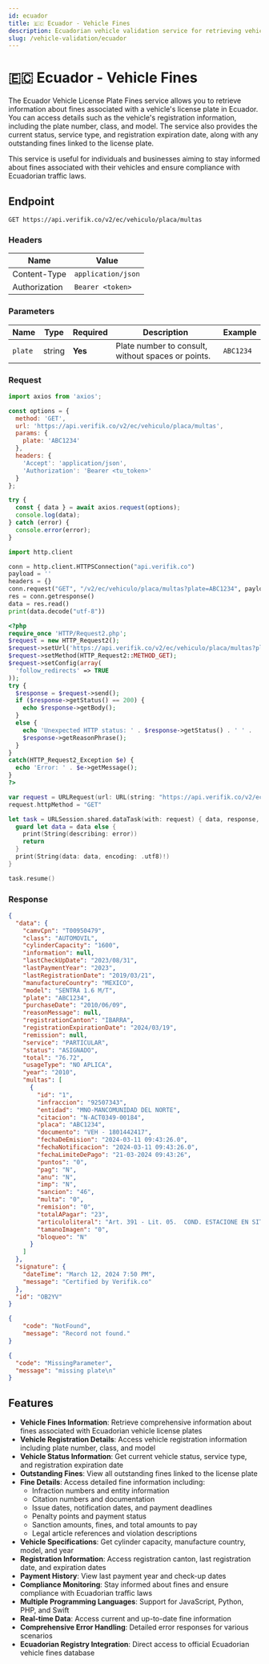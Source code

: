 ```yaml
---
id: ecuador
title: 🇪🇨 Ecuador - Vehicle Fines
description: Ecuadorian vehicle validation service for retrieving vehicle fines and registration information by license plate
slug: /vehicle-validation/ecuador
---
```



# 🇪🇨 Ecuador - Vehicle Fines

The Ecuador Vehicle License Plate Fines service allows you to retrieve information about fines associated with a vehicle's license plate in Ecuador. You can access details such as the vehicle's registration information, including the plate number, class, and model. The service also provides the current status, service type, and registration expiration date, along with any outstanding fines linked to the license plate.

This service is useful for individuals and businesses aiming to stay informed about fines associated with their vehicles and ensure compliance with Ecuadorian traffic laws.

## Endpoint

```
GET https://api.verifik.co/v2/ec/vehiculo/placa/multas
```

### Headers

| Name          | Value              |
| ------------- | ------------------ |
| Content-Type  | `application/json` |
| Authorization | `Bearer <token>`   |

### Parameters

| Name | Type | Required | Description | Example |
| ---- | ---- | -------- | ----------- | ------- |
| `plate` | string | **Yes** | Plate number to consult, without spaces or points. | `ABC1234` |

### Request

<Tabs>
  <TabItem value="javascript" label="JavaScript">

```javascript
import axios from 'axios';

const options = {
  method: 'GET',
  url: 'https://api.verifik.co/v2/ec/vehiculo/placa/multas',
  params: {
    plate: 'ABC1234'
  },
  headers: {
    'Accept': 'application/json',
    'Authorization': 'Bearer <tu_token>'
  }
};

try {
  const { data } = await axios.request(options);
  console.log(data);
} catch (error) {
  console.error(error);
}
```

  </TabItem>
  <TabItem value="python" label="Python">

```python
import http.client

conn = http.client.HTTPSConnection("api.verifik.co")
payload = ''
headers = {}
conn.request("GET", "/v2/ec/vehiculo/placa/multas?plate=ABC1234", payload, headers)
res = conn.getresponse()
data = res.read()
print(data.decode("utf-8"))
```

  </TabItem>
  <TabItem value="php" label="PHP">

```php
<?php
require_once 'HTTP/Request2.php';
$request = new HTTP_Request2();
$request->setUrl('https://api.verifik.co/v2/ec/vehiculo/placa/multas?plate=ABC1234');
$request->setMethod(HTTP_Request2::METHOD_GET);
$request->setConfig(array(
  'follow_redirects' => TRUE
));
try {
  $response = $request->send();
  if ($response->getStatus() == 200) {
    echo $response->getBody();
  }
  else {
    echo 'Unexpected HTTP status: ' . $response->getStatus() . ' ' .
    $response->getReasonPhrase();
  }
}
catch(HTTP_Request2_Exception $e) {
  echo 'Error: ' . $e->getMessage();
}
?>
```

  </TabItem>
  <TabItem value="swift" label="Swift">

```swift
var request = URLRequest(url: URL(string: "https://api.verifik.co/v2/ec/vehiculo/placa/multas?plate=ABC1234")!,timeoutInterval: Double.infinity)
request.httpMethod = "GET"

let task = URLSession.shared.dataTask(with: request) { data, response, error in 
  guard let data = data else {
    print(String(describing: error))
    return
  }
  print(String(data: data, encoding: .utf8)!)
}

task.resume()
```

  </TabItem>
</Tabs>

### Response

<Tabs>
  <TabItem value="200" label="200">

```json
{
  "data": {
    "camvCpn": "T00950479",
    "class": "AUTOMOVIL",
    "cylinderCapacity": "1600",
    "information": null,
    "lastCheckUpDate": "2023/08/31",
    "lastPaymentYear": "2023",
    "lastRegistrationDate": "2019/03/21",
    "manufactureCountry": "MEXICO",
    "model": "SENTRA 1.6 M/T",
    "plate": "ABC1234",
    "purchaseDate": "2010/06/09",
    "reasonMessage": null,
    "registrationCanton": "IBARRA",
    "registrationExpirationDate": "2024/03/19",
    "remission": null,
    "service": "PARTICULAR",
    "status": "ASIGNADO",
    "total": "76.72",
    "usageType": "NO APLICA",
    "year": "2010",
    "multas": [
      {
        "id": "1",
        "infraccion": "92507343",
        "entidad": "MNO-MANCOMUNIDAD DEL NORTE",
        "citacion": "N-ACT0349-00184",
        "placa": "ABC1234",
        "documento": "VEH - 1801442417",
        "fechaDeEmision": "2024-03-11 09:43:26.0",
        "fechaNotificacion": "2024-03-11 09:43:26.0",
        "fechaLimiteDePago": "21-03-2024 09:43:26",
        "puntos": "0",
        "pag": "N",
        "anu": "N",
        "imp": "N",
        "sancion": "46",
        "multa": "0",
        "remision": "0",
        "totalAPagar": "23",
        "articuloliteral": "Art. 391 - Lit. 05.  COND. ESTACIONE EN SITIOS PROHIBIDOS POR LA LEY Y REGLAM",
        "tamanoImagen": "0",
        "bloqueo": "N"
      }
    ]
  },
  "signature": {
    "dateTime": "March 12, 2024 7:50 PM",
    "message": "Certified by Verifik.co"
  },
  "id": "OB2YV"
}
```

  </TabItem>
  <TabItem value="404" label="404">

```json
{
    "code": "NotFound",
    "message": "Record not found."
}
```

  </TabItem>
  <TabItem value="409" label="409">

```json
{
  "code": "MissingParameter",
  "message": "missing plate\n"
}
```

  </TabItem>
</Tabs>

## Features

- **Vehicle Fines Information**: Retrieve comprehensive information about fines associated with Ecuadorian vehicle license plates
- **Vehicle Registration Details**: Access vehicle registration information including plate number, class, and model
- **Vehicle Status Information**: Get current vehicle status, service type, and registration expiration date
- **Outstanding Fines**: View all outstanding fines linked to the license plate
- **Fine Details**: Access detailed fine information including:
  - Infraction numbers and entity information
  - Citation numbers and documentation
  - Issue dates, notification dates, and payment deadlines
  - Penalty points and payment status
  - Sanction amounts, fines, and total amounts to pay
  - Legal article references and violation descriptions
- **Vehicle Specifications**: Get cylinder capacity, manufacture country, model, and year
- **Registration Information**: Access registration canton, last registration date, and expiration dates
- **Payment History**: View last payment year and check-up dates
- **Compliance Monitoring**: Stay informed about fines and ensure compliance with Ecuadorian traffic laws
- **Multiple Programming Languages**: Support for JavaScript, Python, PHP, and Swift
- **Real-time Data**: Access current and up-to-date fine information
- **Comprehensive Error Handling**: Detailed error responses for various scenarios
- **Ecuadorian Registry Integration**: Direct access to official Ecuadorian vehicle fines database
